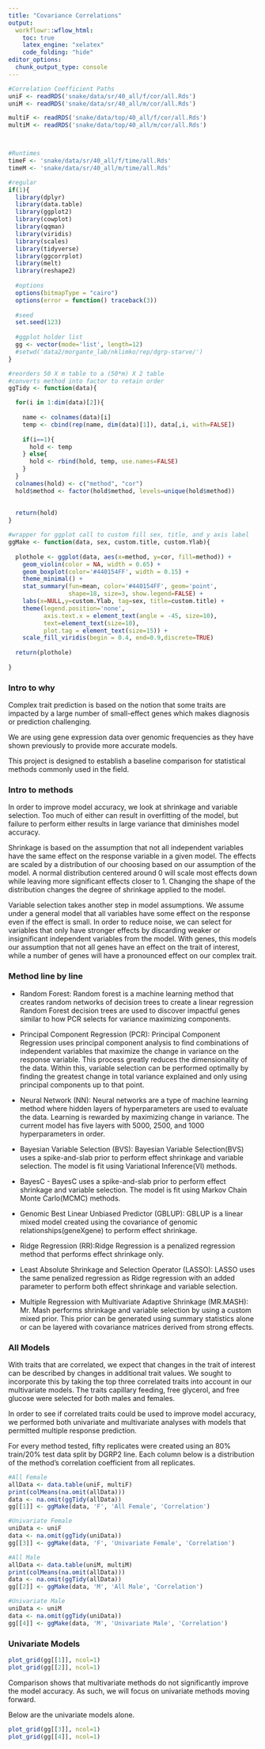 ```yaml
---
title: "Covariance Correlations"
output:
  workflowr::wflow_html:
    toc: true
    latex_engine: "xelatex"
    code_folding: "hide"
editor_options:
  chunk_output_type: console
---
```


```r

#Correlation Coefficient Paths
uniF <- readRDS('snake/data/sr/40_all/f/cor/all.Rds')
uniM <- readRDS('snake/data/sr/40_all/m/cor/all.Rds')

multiF <- readRDS('snake/data/top/40_all/f/cor/all.Rds')
multiM <- readRDS('snake/data/top/40_all/m/cor/all.Rds')



#Runtimes
timeF <- 'snake/data/sr/40_all/f/time/all.Rds'
timeM <- 'snake/data/sr/40_all/m/time/all.Rds'
```



```r
#regular
if(1){
  library(dplyr)
  library(data.table)
  library(ggplot2)
  library(cowplot)
  library(qqman)
  library(viridis)
  library(scales)
  library(tidyverse)
  library(ggcorrplot)
  library(melt)
  library(reshape2)
  
  #options
  options(bitmapType = "cairo")
  options(error = function() traceback(3))
  
  #seed
  set.seed(123)
  
  #ggplot holder list
  gg <- vector(mode='list', length=12)
  #setwd('data2/morgante_lab/nklimko/rep/dgrp-starve/')
}
```

```r

#reorders 50 X m table to a (50*m) X 2 table 
#converts method into factor to retain order
ggTidy <- function(data){

  for(i in 1:dim(data)[2]){
    
    name <- colnames(data)[i]
    temp <- cbind(rep(name, dim(data)[1]), data[,i, with=FALSE])
    
    if(i==1){
      hold <- temp
    } else{
      hold <- rbind(hold, temp, use.names=FALSE)
    }
  }
  colnames(hold) <- c("method", "cor")
  hold$method <- factor(hold$method, levels=unique(hold$method))
  
  
  return(hold)
}

#wrapper for ggplot call to custom fill sex, title, and y axis label
ggMake <- function(data, sex, custom.title, custom.Ylab){
  
  plothole <- ggplot(data, aes(x=method, y=cor, fill=method)) +
    geom_violin(color = NA, width = 0.65) +
    geom_boxplot(color='#440154FF', width = 0.15) +
    theme_minimal() +
    stat_summary(fun=mean, color='#440154FF', geom='point', 
                 shape=18, size=3, show.legend=FALSE) +
    labs(x=NULL,y=custom.Ylab, tag=sex, title=custom.title) +
    theme(legend.position='none',
          axis.text.x = element_text(angle = -45, size=10),
          text=element_text(size=10),
          plot.tag = element_text(size=15)) +
    scale_fill_viridis(begin = 0.4, end=0.9,discrete=TRUE)
  
  return(plothole)
  
}


```


### Intro to why

Complex trait prediction is based on the notion that some traits are impacted by a large number of small-effect genes which makes diagnosis or prediction challenging. 

We are using gene expression data over genomic frequencies as they have shown previously to provide more accurate models.

This project is designed to establish a baseline comparison for statistical methods commonly used in the field.


### Intro to methods

In order to improve model accuracy, we look at shrinkage and variable selection. Too much of either can result in overfitting of the model, but failure to perform either results in large variance that diminishes model accuracy. 

Shrinkage is based on the assumption that not all independent variables have the same effect on the response variable in a given model. The effects are scaled by a distribution of our choosing based on our assumption of the model. A normal distribution centered around 0 will scale most effects down while leaving more significant effects closer to 1. Changing the shape of the distribution changes the degree of shrinkage applied to the model.

Variable selection takes another step in model assumptions. We assume under a general model that all variables have some effect on the response even if the effect is small. In order to reduce noise, we can select for variables that only have stronger effects by discarding weaker or insignificant independent variables from the model. With genes, this models our assumption that not all genes have an effect on the trait of interest, while a number of genes will have a pronounced effect on our complex trait. 


### Method line by line

- Random Forest: Random forest is a machine learning method that creates random networks of decision trees to create a linear regression Random Forest decision trees are used to discover impactful genes similar to how PCR selects for variance maximizing components.

- Principal Component Regression (PCR): Principal Component Regression uses principal component analysis to find combinations of independent variables that maximize the change in variance on the response variable. This process greatly reduces the dimensionality of the data. Within this, variable selection can be performed optimally by finding the greatest change in total variance explained and only using principal components up to that point. 

- Neural Network (NN): Neural networks are a type of machine learning method where hidden layers of hyperparameters are used to evaluate the data. Learning is rewarded by maximizing change in variance. The current model has five layers with 5000, 2500, and 1000 hyperparameters in order.

- Bayesian Variable Selection (BVS): Bayesian Variable Selection(BVS) uses a spike-and-slab prior to perform effect shrinkage and variable selection. The model is fit using Variational Inference(VI) methods.

- BayesC - BayesC uses a spike-and-slab prior to perform effect shrinkage and variable selection. The model is fit using Markov Chain Monte Carlo(MCMC) methods.

- Genomic Best Linear Unbiased Predictor (GBLUP): GBLUP is a linear mixed model created using the covariance of genomic relationships(geneXgene) to perform effect shrinkage.

- Ridge Regression (RR):Ridge Regression is a penalized regression method that performs effect shrinkage only.

- Least Absolute Shrinkage and Selection Operator (LASSO): LASSO uses the same penalized regression as Ridge regression with an added parameter to perform both effect shrinkage and variable selection.

- Multiple Regression with Multivariate Adaptive Shrinkage (MR.MASH): Mr. Mash performs shrinkage and variable selection by using a custom mixed prior. This prior can be generated using summary statistics alone or can be layered with covariance matrices derived from strong effects.


### All Models

With traits that are correlated, we expect that changes in the trait of interest can be described by changes in additional trait values. We sought to incorporate this by taking the top three correlated traits into account in our multivariate models. The traits capillary feeding, free glycerol, and free glucose were selected for both males and females. 

In order to see if correlated traits could be used to improve model accuracy, we performed both univariate and multivariate analyses with models that permitted multiple response prediction. 

For every method tested, fifty replicates were created using an 80% train/20% test data split by DGRP2 line. Each column below is a distribution of the method's correlation coefficient from all replicates.


```r

#All Female
allData <- data.table(uniF, multiF)
print(colMeans(na.omit(allData)))
data <- na.omit(ggTidy(allData))
gg[[1]] <- ggMake(data, 'F', 'All Female', 'Correlation')

#Univariate Female
uniData <- uniF
data <- na.omit(ggTidy(uniData))
gg[[3]] <- ggMake(data, 'F', 'Univariate Female', 'Correlation')

#All Male
allData <- data.table(uniM, multiM)
print(colMeans(na.omit(allData)))
data <- na.omit(ggTidy(allData))
gg[[2]] <- ggMake(data, 'M', 'All Male', 'Correlation')

#Univariate Male
uniData <- uniM
data <- na.omit(ggTidy(uniData))
gg[[4]] <- ggMake(data, 'M', 'Univariate Male', 'Correlation')

```


### Univariate Models

```r

plot_grid(gg[[1]], ncol=1)
plot_grid(gg[[2]], ncol=1)

```

Comparison shows that multivariate methods do not significantly improve the model accuracy. As such, we will focus on univariate methods moving forward.

Below are the univariate models alone.


```r

plot_grid(gg[[3]], ncol=1)
plot_grid(gg[[4]], ncol=1)

```





